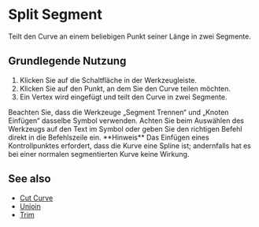 
# Split Segment

<Reference shortcut="" command="Split Segment" button="Werkzeugleiste"  buttonIcon='button-split-segment'/>

Teilt den Curve an einem beliebigen Punkt seiner Länge in zwei Segmente.

## Grundlegende Nutzung

1. Klicken Sie auf die Schaltfläche <ButtonIcon type="button-split-segment" /> in der Werkzeugleiste.
2. Klicken Sie auf den Punkt, an dem Sie den Curve teilen möchten.
3. Ein Vertex wird eingefügt und teilt den Curve in zwei Segmente.

<VideoPlayer fileName="split-segment"/>

<Callout type="warning" emoji="⚠️">
Beachten Sie, dass die Werkzeuge „Segment Trennen“ und „Knoten Einfügen“ dasselbe Symbol verwenden. Achten Sie beim Auswählen des Werkzeugs auf den Text im Symbol oder geben Sie den richtigen Befehl direkt in die Befehlszeile ein.
</Callout>

<Callout type="info" emoji="🗒️">
**Hinweis** Das Einfügen eines Kontrollpunktes erfordert, dass die Kurve eine Spline ist; andernfalls hat es bei einer normalen segmentierten Kurve keine Wirkung.
</Callout>

## See also
- [Cut Curve](cut-curve)
- [Unjoin](unjoin)
- [Trim](trim)